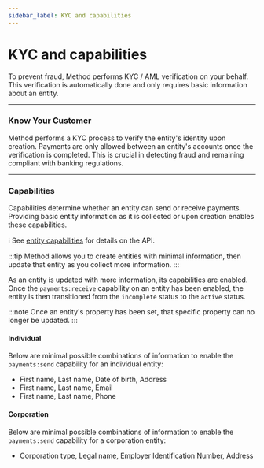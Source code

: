 ```yaml
---
sidebar_label: KYC and capabilities
---
```


# KYC and capabilities

To prevent fraud, Method performs KYC / AML verification on your behalf. This verification
is automatically done and only requires basic information about an entity.

---

### Know Your Customer

Method performs a KYC process to verify the entity's identity upon creation.
Payments are only allowed between an entity's accounts once the verification
is completed. This is crucial in detecting fraud and remaining compliant with
banking regulations.

---

### Capabilities

Capabilities determine whether an entity can send or receive payments.
Providing basic entity information as it is collected or
upon creation enables these capabilities.

ℹ️ See [entity capabilities](/api/core/entities/object#entity-capabilities)
for details on the API.

:::tip
Method allows you to create entities with minimal information, then update
that entity as you collect more information.
:::

As an entity is updated with more information, its capabilities are enabled. Once
the `payments:receive` capability on an entity has been enabled, the entity is
then transitioned from the `incomplete` status to the `active` status.

:::note
Once an entity's property has been set, that specific property can no longer be updated.
:::

#### Individual
Below are minimal possible combinations of information to enable the `payments:send`
capability for an individual entity:
- First name, Last name, Date of birth, Address
- First name, Last name, Email
- First name, Last name, Phone

#### Corporation
Below are minimal possible combinations of information to enable the `payments:send`
capability for a corporation entity:
- Corporation type, Legal name, Employer Identification Number, Address
